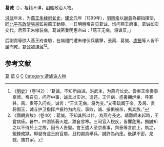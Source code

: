 '''葛诚'''（{{bd|？||1399年|catIdx=G}}），祖籍不详，[[明朝|明朝]]政治人物。

[[洪武|洪武]]年末，为[[燕王|燕王]][[朱棣|朱棣]][[幕府|府]][[长史|长史]]。[[建文|建文]]元年（1399年），[[明惠帝|明惠帝]]以[[謝貴|謝貴]]為都指揮使，同[[北平布政使|北平布政使]][[張昺|張昺]]監視燕王動靜。一日明惠帝召见葛诚，询问燕王府事，葛诚如实交代。后燕王朱棣装病，葛诚密奏明惠帝曰：「燕王无病，将谋反。」

后謝貴等欲入燕王府查驗，在端禮門遭朱棣伏兵襲擊，張昺、葛誠、[[盧振|盧振]]等人皆不屈而死。葛诚被[[族滅|族滅]]<ref>《[[明史|明史]]》（卷142）：“葛诚，不知所由进。洪武末，为燕府长史。尝奉王命奏事京师。帝召见，问府中事，诚具以实对。遣还。王佯病，盛暑拥炉坐，呼寒甚。昺、贵等入问疾。诚言：“王实无病，将为变。”又密疏闻于帝。及昺、贵将图王，诚与护卫指挥卢振约为内应。事败，诚、振俱被杀，夷其族。”</ref><ref>《國朝典故》（卷40）：葛誠，不知其所以仕。為燕府長史。靖難師未起時，王嘗病瘧。暑中，四圍皆著火爐，猶自言寒。三司官入視疾，皆懼危篤，獨誠知之以不侍於上之故，因令人告變。會王遣人至京奏事，齊泰等言於上，執之，鍛鍊成獄。即發符逮王府官屬，且約謝貴舉兵，誠許為內應。後謀不密，見戮，族其家。</ref>。

==参考文献==
{{wikisource|明史/卷142}}
<div class="references-small">
<references />
</div>

{{明朝人物小作品}}

[[Category:明朝王府长史|葛]]
[[Category:靖难之役人物|葛]]
[[Category:明朝遇刺身亡者|G]]
[[Category:葛姓|C]]
[[Category:遭族诛人物|Category:遭族诛人物]]